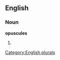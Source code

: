 
==English==

===Noun===
'''opuscules'''

# {{plural of|[[opuscule]]}}

[[Category:English plurals]]